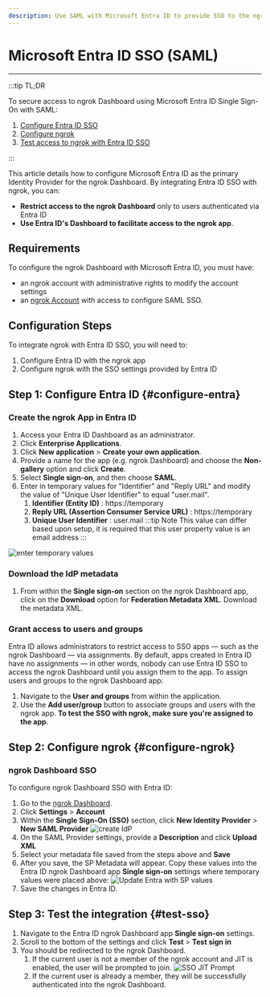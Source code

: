```yaml
---
description: Use SAML with Microsoft Entra ID to provide SSO to the ngrok Dashboard
---
```


# Microsoft Entra ID SSO (SAML)

---

:::tip TL;DR

To secure access to ngrok Dashboard using Microsoft Entra ID Single Sign-On with SAML:

1. [Configure Entra ID SSO](#configure-entra)
1. [Configure ngrok](#configure-ngrok)
1. [Test access to ngrok with Entra ID SSO](#test-sso)

:::

This article details how to configure Microsoft Entra ID as the primary Identity Provider for the ngrok Dashboard.
By integrating Entra ID SSO with ngrok, you can:

- **Restrict access to the ngrok Dashboard** only to users authenticated via Entra ID
- **Use Entra ID's Dashboard to facilitate access to the ngrok app**.

## Requirements

To configure the ngrok Dashboard with Microsoft Entra ID, you must have:

- an ngrok account with administrative rights to modify the account settings
- an [ngrok Account](https://ngrok.com/pricing) with access to configure SAML SSO.

## Configuration Steps

To integrate ngrok with Entra ID SSO, you will need to:

1. Configure Entra ID with the ngrok app
1. Configure ngrok with the SSO settings provided by Entra ID

## **Step 1**: Configure Entra ID {#configure-entra}

### Create the ngrok App in Entra ID

1. Access your Entra ID Dashboard as an administrator.
1. Click **Enterprise Applications**.
1. Click **New application** > **Create your own application**.
1. Provide a name for the app (e.g. ngrok Dashboard) and choose the **Non-gallery** option and click **Create**.
1. Select **Single sign-on**, and then choose **SAML**.
1. Enter in temporary values for "Identifier" and "Reply URL" and modify the value of "Unique User Identifier" to equal "user.mail".
   1. **Identifier (Entity ID)** : https://temporary
   1. **Reply URL (Assertion Consumer Service URL)** : https://temporary
   1. **Unique User Identifier** : user.mail 
:::tip Note
This value can differ based upon setup, it is required that this user property value is an email address
:::

![enter temporary values](img/entra-saml-temp.png)

### Download the IdP metadata

1. From within the **Single sign-on** section on the ngrok Dashboard app, click on the **Download** option for **Federation Metadata XML**.  Download the metadata XML.


### Grant access to users and groups

Entra ID allows administrators to restrict access to SSO apps — such as the ngrok Dashboard — via assignments. By default, apps created in Entra ID have no assignments — in other words, nobody can use Entra ID SSO to access the ngrok Dashboard until you assign them to the app. To assign users and groups to the ngrok Dashboard app:

1. Navigate to the **User and groups** from within the application.
1. Use the **Add user/group** button to associate groups and users with the ngrok app. **To test the SSO with ngrok, make sure you're assigned to the app**.

## **Step 2**: Configure ngrok {#configure-ngrok}

### ngrok Dashboard SSO

To configure ngrok Dashboard SSO with Entra ID:

1. Go to the [ngrok Dashboard](https://dashboard.ngrok.com).
1. Click **Settings** > **Account**
1. Within the **Single Sign-On (SSO)** section, click **New Identity Provider** > **New SAML Provider**
![create IdP](img/entra-new-idp.png)
1. On the SAML Provider settings, provide a **Description** and click **Upload XML**
1. Select your metadata file saved from the steps above and **Save**
1. After you save, the SP Metadata will appear. Copy these values into the Entra ID ngrok Dashboard app **Single sign-on** settings where temporary values were placed above:
   ![Update Entra with SP values](img/entra-6.png)
1. Save the changes in Entra ID.



## Step 3: Test the integration {#test-sso}

1. Navigate to the Entra ID ngrok Dashboard app **Single sign-on** settings.
1. Scroll to the bottom of the settings and click **Test** > **Test sign in**
1. You should be redirected to the ngrok Dashboard.
   1.  If the current user is not a member of the ngrok account and JIT is enabled, the user will be prompted to join.
   ![SSO JIT Prompt](img/entra-7.png)
   1.  If the current user is already a member, they will be successfully authenticated into the ngrok Dashboard.



